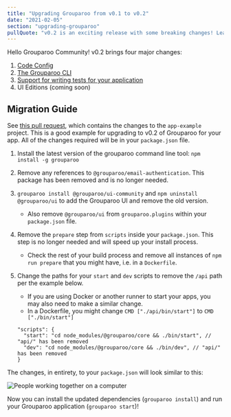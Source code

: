 ```yaml
---
title: "Upgrading Grouparoo from v0.1 to v0.2"
date: "2021-02-05"
section: "upgrading-grouparoo"
pullQuote: "v0.2 is an exciting release with some breaking changes! Learn how to upgrade to v0.2."
---
```


Hello Grouparoo Community! v0.2 brings four major changes:

1. [Code Config](/docs/config)
2. [The Grouparoo CLI](/docs/cli)
3. [Support for writing tests for your application](/docs/running/testing)
4. UI Editions (coming soon)

## Migration Guide

See [this pull request](https://github.com/grouparoo/app-example/pull/103/files), which contains the changes to the `app-example` project. This is a good example for upgrading to v0.2 of Grouparoo for your app. All of the changes required will be in your `package.json` file.

1. Install the latest version of the grouparoo command line tool: `npm install -g grouparoo`
2. Remove any references to `@grouparoo/email-authentication`. This package has been removed and is no longer needed.
3. `grouparoo install @grouparoo/ui-community` and `npm uninstall @grouparoo/ui` to add the Grouparoo UI and remove the old version.
   - Also remove `@grouparoo/ui` from `grouparoo.plugins` within your `package.json` file.
4. Remove the `prepare` step from `scripts` inside your `package.json`. This step is no longer needed and will speed up your install process.
   - Check the rest of your build process and remove all instances of `npm run prepare` that you might have, i.e. in a `Dockerfile`.
5. Change the paths for your `start` and `dev` scripts to remove the `/api` path per the example below.

   - If you are using Docker or another runner to start your apps, you may also need to make a similar change.
   - In a Dockerfile, you might change `CMD ["./api/bin/start"]` to `CMD ["./bin/start"]`

   ```json5
   "scripts": {
     "start": "cd node_modules/@grouparoo/core && ./bin/start", // "api/" has been removed
     "dev": "cd node_modules/@grouparoo/core && ./bin/dev", // "api/" has been removed
   }
   ```

The changes, in entirety, to your `package.json` will look similar to this:

<Image
  thumbnail
  src="support/upgrading-grouparoo/v0.2-upgrade-package.png"
  alt="People working together on a computer"
  width={731}
  height={500}
/>

Now you can install the updated dependencies (`grouparoo install`) and run your Grouparoo application (`grouparoo start`)!
